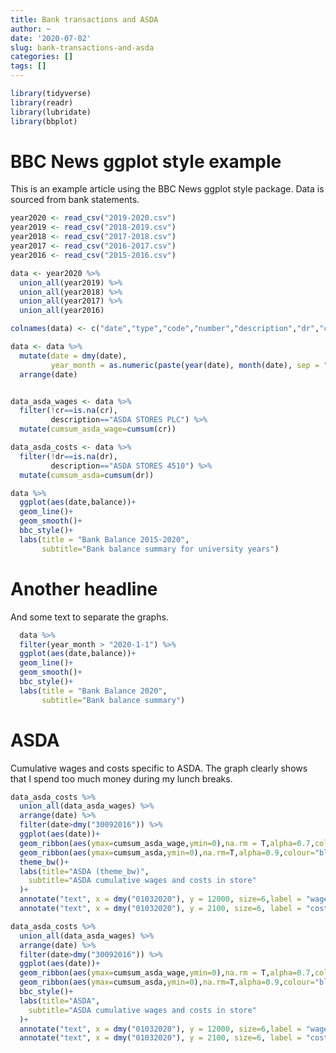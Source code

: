 ```yaml
---
title: Bank transactions and ASDA
author: ~
date: '2020-07-02'
slug: bank-transactions-and-asda
categories: []
tags: []
---
```


```r
library(tidyverse)
library(readr)
library(lubridate)
library(bbplot)
```

# BBC News ggplot style example

This is an example article using the BBC News ggplot style package. Data is sourced from bank statements.

```r
year2020 <- read_csv("2019-2020.csv")
year2019 <- read_csv("2018-2019.csv")
year2018 <- read_csv("2017-2018.csv")
year2017 <- read_csv("2016-2017.csv")
year2016 <- read_csv("2015-2016.csv")
```

```r
data <- year2020 %>% 
  union_all(year2019) %>% 
  union_all(year2018) %>% 
  union_all(year2017) %>% 
  union_all(year2016)

colnames(data) <- c("date","type","code","number","description","dr","cr","balance")

data <- data %>%
  mutate(date = dmy(date),
         year_month = as.numeric(paste(year(date), month(date), sep = ""))) %>% 
  arrange(date)


data_asda_wages <- data %>% 
  filter(!cr==is.na(cr),
         description=="ASDA STORES PLC") %>% 
  mutate(cumsum_asda_wage=cumsum(cr))

data_asda_costs <- data %>% 
  filter(!dr==is.na(dr),
         description=="ASDA STORES 4510") %>% 
  mutate(cumsum_asda=cumsum(dr)) 
```

```r
data %>%
  ggplot(aes(date,balance))+
  geom_line()+
  geom_smooth()+
  bbc_style()+
  labs(title = "Bank Balance 2015-2020",
       subtitle="Bank balance summary for university years")
```

# Another headline

And some text to separate the graphs. 

```r
  
  data %>%
  filter(year_month > "2020-1-1") %>% 
  ggplot(aes(date,balance))+
  geom_line()+
  geom_smooth()+
  bbc_style()+
  labs(title = "Bank Balance 2020",
       subtitle="Bank balance summary")
```

# ASDA

Cumulative wages and costs specific to ASDA. The graph clearly shows that I spend too much money during my lunch breaks.

```r
data_asda_costs %>% 
  union_all(data_asda_wages) %>% 
  arrange(date) %>% 
  filter(date>dmy("30092016")) %>% 
  ggplot(aes(date))+
  geom_ribbon(aes(ymax=cumsum_asda_wage,ymin=0),na.rm = T,alpha=0.7,colour="black",fill="darkgreen",size=1)+
  geom_ribbon(aes(ymax=cumsum_asda,ymin=0),na.rm=T,alpha=0.9,colour="black",fill="red",size=1)+
  theme_bw()+
  labs(title="ASDA (theme_bw)",
    subtitle="ASDA cumulative wages and costs in store"
  )+ 
  annotate("text", x = dmy("01032020"), y = 12000, size=6,label = "wages",colour="white")+ 
  annotate("text", x = dmy("01032020"), y = 2100, size=6, label = "costs",colour="white")
```

```r
data_asda_costs %>% 
  union_all(data_asda_wages) %>% 
  arrange(date) %>% 
  filter(date>dmy("30092016")) %>% 
  ggplot(aes(date))+
  geom_ribbon(aes(ymax=cumsum_asda_wage,ymin=0),na.rm = T,alpha=0.7,colour="black",fill="darkgreen",size=1)+
  geom_ribbon(aes(ymax=cumsum_asda,ymin=0),na.rm=T,alpha=0.9,colour="black",fill="red",size=1)+
  bbc_style()+
  labs(title="ASDA",
    subtitle="ASDA cumulative wages and costs in store"
  )+ 
  annotate("text", x = dmy("01032020"), y = 12000, size=6,label = "wages",colour="white")+ 
  annotate("text", x = dmy("01032020"), y = 2100, size=6, label = "costs",colour="white")
```

